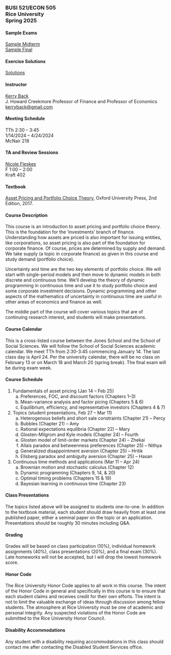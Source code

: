 ### BUSI 521/ECON 505<br>Rice University<br>Spring 2025

#### Sample Exams

[Sample Midterm](sample_midterm.html)<br>
[Sample Final](sample_final.html)

#### Exercise Solutions

[Solutions](https://github.com/kerryback/busi521/tree/main/solutions)

#### Instructor

[Kerry Back](http://kerryback.com)
<br>
J. Howard Creekmore Professor of Finance and Professor of Economics<br>
<a href="mailto:kerryback@gmail.com">kerryback@gmail.com</a>



#### Meeting Schedule

TTh 2:30 -- 3:45<br>
1/14/2024 -- 4/24/2024<br>
McNair 218

#### TA and Review Sessions
[Nicole Fleskes](mailto:nkf1@rice.edu)<br>
F 1:00 -- 2:00<br>
Kraft 402


#### Textbook

[Asset Pricing and Portfolio Choice Theory](https://www.amazon.com/Portfolio-Financial-Management-Association-Synthesis/product-reviews/0190241144/ref=cm_cr_dp_d_show_all_btm?ie=UTF8&reviewerType=all_reviews), Oxford University Press, 2nd Edition, 2017.

#### Course Description

This course is an introduction to asset pricing and portfolio choice theory. This is the foundation for the ‘investments’ branch of finance. Understanding
how assets are priced is also important for issuing entities, like corporations, so asset
pricing is also part of the foundation for corporate finance. Of course, prices are determined by supply and demand. We take supply (a topic in corporate finance) as given in
this course and study demand (portfolio choice).

Uncertainty and time are the two key elements of portfolio choice. We will start with
single-period models and then move to dynamic models in both discrete and continuous
time. We’ll develop the theory of dynamic programming in continuous time and use it to
study portfolio choice and some corporate investment decisions. Dynamic programming
and other aspects of the mathematics of uncertainty in continuous time are useful in
other areas of economics and finance as well.

The middle part of the course will cover various topics that are of continuing research interest, and students will make presentations.

#### Course Calendar

This is a cross-listed course between the Jones School and the School of Social Sciences.  We will follow the School of Social Sciences academic calendar.  We meet TTh from 2:30-3:45 commencing January 14.  The last class day is April 24.  Per the university calendar, there will be no class on February 13 or on March 18 and March 20 (spring break).
The final exam will be during exam week.

#### Course Schedule 

1. Fundamentals of asset pricing (Jan 14 -- Feb 25)
   a. Preferences, FOC, and discount factors (Chapters 1--3)
   b. Mean-variance analysis and factor picing (Chapters 5 & 6)
   c. Equilibrium, efficiency, and representative investors (Chapters 4 & 7)
2. Topics (student presentations, Feb 27 -- Mar 11)
   a. Heterogenous beliefs and short sale constraints (Chapter 21) -- Percy
   b. Bubbles (Chapter 21) -- Amy
   c. Rational expectations equilibria (Chapter 22) -- Mary
   d. Glosten-Milgrom and Kyle models (Chapter 24) -- Fourth
   e. Glosten model of limit-order markets (Chapter 24)  -- Zhekai
   f. Allais paradox and betweenness preferences (Chapter 25) -- Nithya
   g. Generalized disappointment aversion (Chapter 25) -- Hritik
   h. Ellsberg paradox and ambiguity aversion (Chapter 25) -- Hasan
3. Continuous time methods and applications (Mar 11 -- Apr 24)
   a. Brownian motion and stochastic calculus (Chapter 12)
   b. Dynamic programming (Chapters 9, 14, & 20)
   c. Optimal timing problems (Chapters 15 & 19)
   d. Bayesian learning in continuous time (Chapter 23)

#### Class Presentations

The topics listed above will be assigned to students one-to-one.  In addition to the textbook material, each student should draw heavily from at least one published paper, either a seminal paper on the topic or an application.  Presentations should be roughly 30 minutes including Q&A.

#### Grading

Grades will be based on class participation (10%), individual homework assignments (40%), class presentations (20%), and a final exam (30%).  Late homeworks will not be accepted, but I will drop the lowest homework score.

#### Honor Code

The Rice University Honor Code applies to all work in this course. The intent of the
Honor Code in general and specifically in this course is to ensure that each student claims
and receives credit for their own efforts. The intent is not to limit the valuable exchange
of ideas through discussion among fellow students. The atmosphere at Rice University
must be one of academic and personal integrity. Any suspected violations of the Honor
Code are submitted to the Rice University Honor Council.

#### Disability Accommodations

Any student with a disability requiring accommodations in this class should contact me
after contacting the Disabled Student Services office.